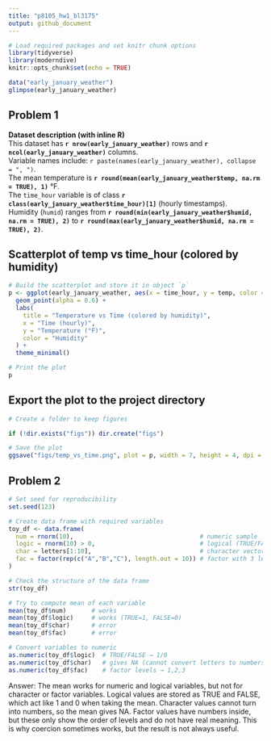 ```yaml
---
title: "p8105_hw1_bl3175"   
output: github_document                  
---
```


```r
# Load required packages and set knitr chunk options
library(tidyverse)
library(moderndive)
knitr::opts_chunk$set(echo = TRUE)
```

```r
data("early_january_weather")
glimpse(early_january_weather)
```

## Problem 1 

**Dataset description (with inline R)**  
This dataset has **`r nrow(early_january_weather)`** rows and **`r ncol(early_january_weather)`** columns.  
Variable names include: `r paste(names(early_january_weather), collapse = ", ")`.  
The mean temperature is **`r round(mean(early_january_weather$temp, na.rm = TRUE), 1)`** °F.  
The `time_hour` variable is of class **`r class(early_january_weather$time_hour)[1]`** (hourly timestamps).  
Humidity (`humid`) ranges from **`r round(min(early_january_weather$humid, na.rm = TRUE), 2)`** to **`r round(max(early_january_weather$humid, na.rm = TRUE), 2)`**.

## Scatterplot of temp vs time_hour (colored by humidity)

```r
# Build the scatterplot and store it in object `p`
p <- ggplot(early_january_weather, aes(x = time_hour, y = temp, color = humid)) +
  geom_point(alpha = 0.6) +
  labs(
    title = "Temperature vs Time (colored by humidity)",
    x = "Time (hourly)",
    y = "Temperature (°F)",
    color = "Humidity"
  ) +
  theme_minimal()

# Print the plot
p
```

## Export the plot to the project directory

```r
# Create a folder to keep figures

if (!dir.exists("figs")) dir.create("figs")

# Save the plot 
ggsave("figs/temp_vs_time.png", plot = p, width = 7, height = 4, dpi = 300)
```

## Problem 2

```r
# Set seed for reproducibility
set.seed(123)

# Create data frame with required variables
toy_df <- data.frame(
  num = rnorm(10),                                   # numeric sample
  logic = rnorm(10) > 0,                             # logical (TRUE/FALSE)
  char = letters[1:10],                              # character vector
  fac = factor(rep(c("A","B","C"), length.out = 10)) # factor with 3 levels
)

# Check the structure of the data frame
str(toy_df)

# Try to compute mean of each variable
mean(toy_df$num)       # works
mean(toy_df$logic)     # works (TRUE=1, FALSE=0)
mean(toy_df$char)      # error
mean(toy_df$fac)       # error

# Convert variables to numeric
as.numeric(toy_df$logic)  # TRUE/FALSE → 1/0
as.numeric(toy_df$char)   # gives NA (cannot convert letters to numbers)
as.numeric(toy_df$fac)    # factor levels → 1,2,3
```

Answer:
The mean works for numeric and logical variables, but not for character or factor variables. Logical values are stored as TRUE and FALSE, which act like 1 and 0 when taking the mean. Character values cannot turn into numbers, so the mean gives NA. Factor values have numbers inside, but these only show the order of levels and do not have real meaning. This is why coercion sometimes works, but the result is not always useful.